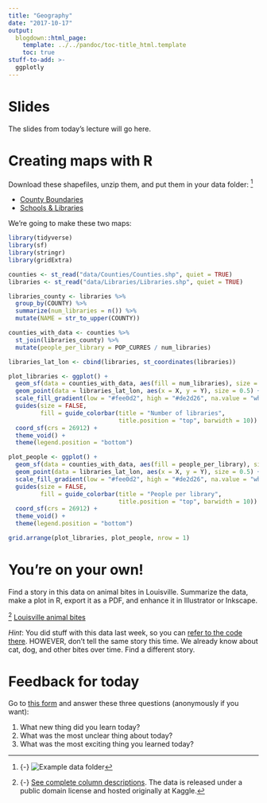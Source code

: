 ```yaml
---
title: "Geography"
date: "2017-10-17"
output:
  blogdown::html_page:
    template: ../../pandoc/toc-title_html.template
    toc: true
stuff-to-add: >-
  ggplotly
---
```


# Slides

The slides from today's lecture will go here.


# Creating maps with R

Download these shapefiles, unzip them, and put them in your data folder: ^[{-} ![Example data folder](/images/class/data-folder-shapefiles.png)]

- [County Boundaries](https://gis.utah.gov/data/boundaries/citycountystate/)
- [Schools & Libraries](https://gis.utah.gov/data/society/schools-libraries/)

We're going to make these two maps:

```r
library(tidyverse)
library(sf)
library(stringr)
library(gridExtra)

counties <- st_read("data/Counties/Counties.shp", quiet = TRUE)
libraries <- st_read("data/Libraries/Libraries.shp", quiet = TRUE)

libraries_county <- libraries %>%
  group_by(COUNTY) %>%
  summarize(num_libraries = n()) %>%
  mutate(NAME = str_to_upper(COUNTY))

counties_with_data <- counties %>%
  st_join(libraries_county) %>%
  mutate(people_per_library = POP_CURRES / num_libraries)

libraries_lat_lon <- cbind(libraries, st_coordinates(libraries))

plot_libraries <- ggplot() +
  geom_sf(data = counties_with_data, aes(fill = num_libraries), size = 0.25) +
  geom_point(data = libraries_lat_lon, aes(x = X, y = Y), size = 0.5) +
  scale_fill_gradient(low = "#fee0d2", high = "#de2d26", na.value = "white") +
  guides(size = FALSE, 
         fill = guide_colorbar(title = "Number of libraries", 
                               title.position = "top", barwidth = 10)) +
  coord_sf(crs = 26912) + 
  theme_void() +
  theme(legend.position = "bottom")

plot_people <- ggplot() +
  geom_sf(data = counties_with_data, aes(fill = people_per_library), size = 0.25) +
  geom_point(data = libraries_lat_lon, aes(x = X, y = Y), size = 0.5) +
  scale_fill_gradient(low = "#fee0d2", high = "#de2d26", na.value = "white") +
  guides(size = FALSE, 
         fill = guide_colorbar(title = "People per library", 
                               title.position = "top", barwidth = 10)) +
  coord_sf(crs = 26912) + 
  theme_void() +
  theme(legend.position = "bottom")

grid.arrange(plot_libraries, plot_people, nrow = 1)
```


# You're on your own!

Find a story in this data on animal bites in Louisville. Summarize the data, make a plot in R, export it as a PDF, and enhance it in Illustrator or Inkscape.

^[{-} [See complete column descriptions](https://www.kaggle.com/rtatman/animal-bites). The data is released under a public domain license and hosted originally at Kaggle.] [<i class="fa fa-download" aria-hidden="true"></i> Louisville animal bites](/data/Health_AnimalBites.csv) 

*Hint*: You did stuff with this data last week, so you can [refer to the code there](/class/06-class/#final-figure). HOWEVER, don't tell the same story this time. We already know about cat, dog, and other bites over time. Find a different story.


# Feedback for today

Go to [this form](https://goo.gl/forms/Oh4qEbiec9YIRX583) and answer these three questions (anonymously if you want):

1. What new thing did you learn today?
2. What was the most unclear thing about today?
3. What was the most exciting thing you learned today?
